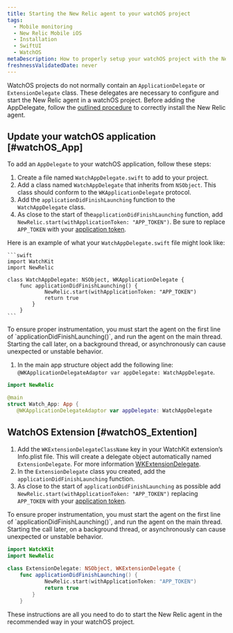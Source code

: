 ```yaml
---
title: Starting the New Relic agent to your watchOS project
tags:
  - Mobile monitoring
  - New Relic Mobile iOS
  - Installation
  - SwiftUI
  - WatchOS
metaDescription: How to properly setup your watchOS project with the New Relic agent.
freshnessValidatedDate: never
---
```


WatchOS projects do not normally contain an `ApplicationDelegate` or `ExtensionDelegate` class. These delegates are necessary to configure and start the New Relic agent in a watchOS project. Before adding the AppDelegate, follow the [outlined procedure](/docs/mobile-monitoring/new-relic-mobile-ios/installation/spm-installation) to correctly install the New Relic agent. 

## Update your watchOS application [#watchOS_App]

To add an `AppDelegate` to your watchOS application, follow these steps:

1. Create a file named `WatchAppDelegate.swift` to add to your project.
1. Add a class named `WatchAppDelegate` that inherits from `NSObject`. This class should conform to the `WKApplicationDelegate` protocol. 
1. Add the `applicationDidFinishLaunching` function to the `WatchAppDelegate` class. 
1. As close to the start of the`applicationDidFinishLaunching` function, add `NewRelic.start(withApplicationToken: "APP_TOKEN")`. Be sure to replace `APP_TOKEN` with your [application token](/docs/mobile-apps/viewing-your-application-token).

Here is an example of what your `WatchAppDelegate.swift` file might look like:

    ```swift
    import WatchKit
    import NewRelic
        
    class WatchAppDelegate: NSObject, WKApplicationDelegate {
        func applicationDidFinishLaunching() {
                NewRelic.start(withApplicationToken: "APP_TOKEN")
                return true
            }
        }
    ```
<Callout variant="important">
    To ensure proper instrumentation, you must start the agent on the first line of `applicationDidFinishLaunching()`, and run the agent on the main thread. Starting the call later, on a background thread, or asynchronously can cause unexpected or unstable behavior.
</Callout>


1. In the main app structure object add the following line: `@WKApplicationDelegateAdaptor var appDelegate: WatchAppDelegate`. 

 ```swift
import NewRelic

@main
struct Watch_App: App {
    @WKApplicationDelegateAdaptor var appDelegate: WatchAppDelegate
 ```


## WatchOS Extension [#watchOS_Extention]

1. Add the `WKExtensionDelegateClassName` key in your WatchKit extension’s Info.plist file. This will create a delegate object automatically named `ExtensionDelegate`. For more information [WKExtensionDelegate](https://developer.apple.com/documentation/watchkit/wkextensiondelegate).
1. In the `ExtensionDelegate` class you created, add the `applicationDidFinishLaunching` function. 
1. As close to the start of `applicationDidFinishLaunching` as possible add `NewRelic.start(withApplicationToken: "APP_TOKEN")` replacing `APP_TOKEN` with your [application token](/docs/mobile-apps/viewing-your-application-token).

<Callout variant="important">
    To ensure proper instrumentation, you must start the agent on the first line of `applicationDidFinishLaunching()`, and run the agent on the main thread. Starting the call later, on a background thread, or asynchronously can cause unexpected or unstable behavior.
</Callout>
    
```swift
import WatckKit
import NewRelic
    
class ExtensionDelegate: NSObject, WKExtensionDelegate {
    func applicationDidFinishLaunching() {
            NewRelic.start(withApplicationToken: "APP_TOKEN")
            return true
        }
    }
```

These instructions are all you need to do to start the New Relic agent in the recommended way in your watchOS project.
